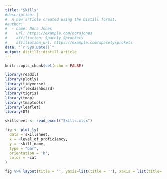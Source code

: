 ```yaml
---
title: "Skills"
#description: |
#  A new article created using the Distill format.
#author:
#  - name: Nora Jones 
#    url: https://example.com/norajones
#    affiliation: Spacely Sprockets
#    affiliation_url: https://example.com/spacelysprokets
date: "`r Sys.Date()`"
output: distill::distill_article
---
```


```r
knitr::opts_chunk$set(echo = FALSE)
```

```r
library(readxl)
library(plotly)
library(tidyverse)
library(flexdashboard)
library(tigris)
library(tmap)
library(tmaptools)
library(leaflet)
library(DT)

skillsheet <- read_excel("Skills.xlsx")

fig <- plot_ly(
  data = skillsheet,
  x = ~level_of_proficiency,
  y = ~skill_name,
  type = "bar",
  orientation = 'h',
  color = ~cat
)

fig %>% layout(title = '', yaxis=list(title = ''), xaxis = list(title='Level of Proficiency'))
```






